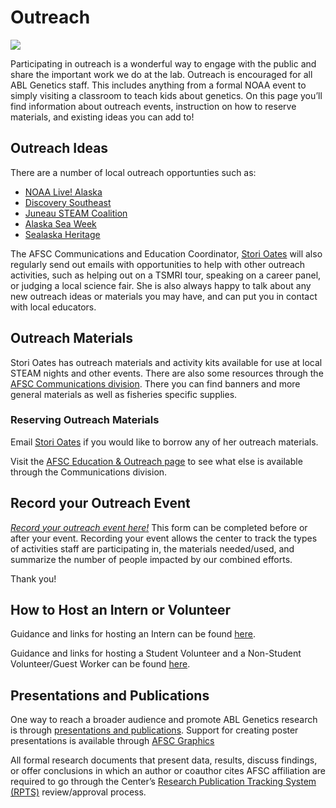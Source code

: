 # Outreach {#outreach}
 
![](img/outreach.jpg)

Participating in outreach is a wonderful way to engage with the public and share the important work we do at the lab. Outreach is encouraged for all ABL Genetics staff. This includes anything from a formal NOAA event to simply visiting a classroom to teach kids about genetics. On this page you'll find information about outreach events, instruction on how to reserve materials, and existing ideas you can add to!

## Outreach Ideas 

There are a number of local outreach opportunties such as:

- [NOAA Live! Alaska](https://www.fisheries.noaa.gov/alaska/outreach-and-education/noaa-live-alaska)
- [Discovery Southeast](https://www.discoverysoutheast.org/)
- [Juneau STEAM Coalition](https://juneausteam.org/)
- [Alaska Sea Week](https://www.fisheries.noaa.gov/resource/student-opportunity/alaska-sea-week)
- [Sealaska Heritage](https://www.sealaskaheritage.org/)

The AFSC Communications and Education Coordinator, [Stori Oates](https://www.fisheries.noaa.gov/contact/stori-oates) will also regularly send out emails with opportunities to help with other outreach activities, such as helping out on a TSMRI tour, speaking on a career panel, or judging a local science fair. She is also always happy to talk about any new outreach ideas or materials you may have, and can put you in contact with local educators. 

## Outreach Materials

Stori Oates has outreach materials and activity kits available for use at local STEAM nights and other events. There are also some resources through the [AFSC Communications division](https://sites.google.com/noaa.gov/myafsc/communications). There you can find banners and more general materials as well as fisheries specific supplies. 

### Reserving Outreach Materials

Email [Stori Oates](mailto:stori.oates@noaa.gov) if you would like to borrow any of her outreach materials.

Visit the [AFSC Education & Outreach page](https://sites.google.com/noaa.gov/myafsc/communications/outreach-and-education) to see what else is available through the Communications division. 

## Record your Outreach Event 
[*Record your outreach event here!*](https://sites.google.com/noaa.gov/myafsc/communications/outreach-and-education/outreach-participation)
This form can be completed before or after your event. Recording your event allows the center to track the types of activities staff are participating in, the materials needed/used, and summarize the number of people impacted by our combined efforts. 

Thank you!

## How to Host an Intern or Volunteer 

Guidance and links for hosting an Intern can be found [here](https://sites.google.com/noaa.gov/myafsc/communications/outreach-and-education/host-an-intern).

Guidance and links for hosting a Student Volunteer and a Non-Student Volunteer/Guest Worker can be found [here](https://sites.google.com/noaa.gov/myafsc/administrative/volunteers).

## Presentations and Publications

One way to reach a broader audience and promote ABL Genetics research is through [presentations and publications](https://www.fisheries.noaa.gov/alaska/science-data/alaska-fisheries-science-center-publications). Support for creating poster presentations is available through [AFSC Graphics](https://sites.google.com/noaa.gov/myafsc/communications/graphics)

All formal research documents that present data, results, discuss findings, or offer conclusions in which an author or coauthor cites AFSC affiliation are required to go through the Center's [Research Publication Tracking System (RPTS)](https://sites.google.com/noaa.gov/myafsc/communications/publications) review/approval process. 
